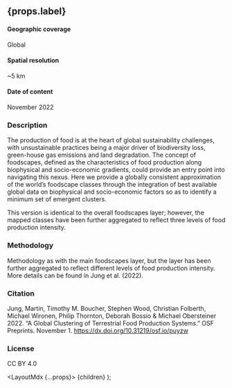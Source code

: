 
## {props.label}

#### Geographic coverage
Global

#### Spatial resolution
~5 km

#### Date of content
November 2022

### Description
The production of food is at the heart of global sustainability challenges, with unsustainable practices being a major driver of biodiversity loss, green-house gas emissions and land degradation. The concept of foodscapes, defined as the characteristics of food production along biophysical and socio-economic gradients, could provide an entry point into navigating this nexus. Here we provide a globally consistent approximation of the world’s foodscape classes through the integration of best available global data on biophysical and socio-economic factors so as to identify a minimum set of emergent clusters.

This version is identical to the overall foodscapes layer; however, the mapped classes have been further aggregated to reflect three levels of food production intensity.

### Methodology
Methodology as with the main foodscapes layer, but the layer has been further aggregated to reflect different levels of food production intensity. More details can be found in Jung et al. (2022).

### Citation
Jung, Martin, Timothy M. Boucher, Stephen Wood, Christian Folberth, Michael Wironen, Philip Thornton, Deborah Bossio & Michael Obersteiner 2022. “A Global Clustering of Terrestrial Food Production Systems.” OSF Preprints. November 1. https://dx.doi.org/10.31219/osf.io/puyzw

### License
CC BY 4.0

  <LayoutMdx {...props}>
    {children}
  </LayoutMdx>
);
